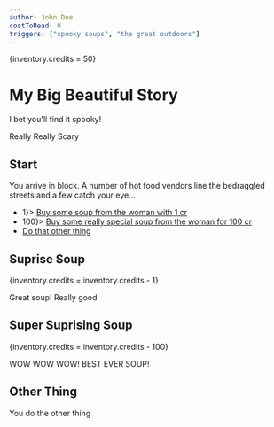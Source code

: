 ```yaml
---
author: John Doe
costToRead: 0
triggers: ["spooky soups", "the great outdoors"]
---
```


{inventory.credits = 50}

# My Big Beautiful Story

I bet you'll find it spooky!

Really Really Scary

## Start

You arrive in block. A number of hot food vendors line the bedraggled streets and a few catch your eye...

- <If when={inventory.credits > 1}> 
    [Buy some soup from the woman with 1 cr](#suprise-soup)
  </If>
- <If when={inventory.credits > 100}> 
    [Buy some really special soup from the woman for 100 cr](#super-suprise-soup)
  </If>
- [Do that other thing](#other-thing)

## Suprise Soup

{inventory.credits = inventory.credits - 1}

Great soup!
Really good

## Super Suprising Soup

{inventory.credits = inventory.credits - 100}

WOW WOW WOW!
BEST EVER SOUP!

## Other Thing

You do the other thing